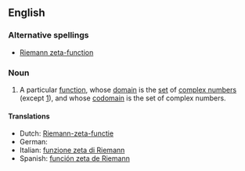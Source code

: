 ==English==
{{wikipedia}}

===Alternative spellings===
*[[Riemann zeta-function]]

===Noun===
{{en-noun|sg=the [[Riemann]] [[zeta]] [[function]]|-}}

# {{mathematics}} A particular [[function]], whose [[domain]] is the [[set]] of [[complex number]]s (except [[one|1]]), and whose [[codomain]] is the set of complex numbers.

====Translations====
* Dutch: [[Riemann-zeta-functie]]
* German: {{t-|de|riemannsche ζ-Funktion|f}}
* Italian: [[funzione zeta di Riemann]] {{f}}
* Spanish: [[función zeta de Riemann]] {{f}}
